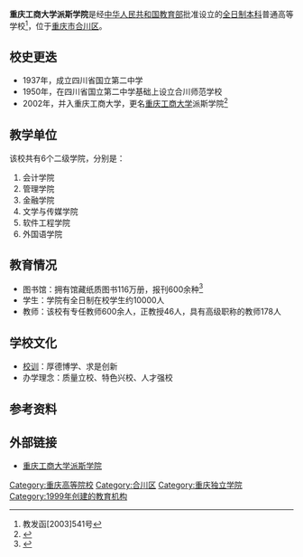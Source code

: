 {{University
|name=         重庆工商大学派斯学院
|EnglishName=Pass College of Chongqing Technology and Business University
|established=  1999年4月
|city=         重庆市[[合川区|合川区]]
|country=      {{PRC}}
|image=        
|motto=        厚德博学、求是创新
|type=         [[民办大学|民办]]<br />[[独立学院|独立学院]]
|secretary=    罗卫
|president=    冯有胜
|students=     10,000余
|faculty=      600余
|province=     
|location      = [[重庆市|重庆市]][[合川区|合川区]]交通街593号
|postcode=     401520
|campus=        
|affiliations
|telephone     
|website=      [http://www.paisi.edu.cn/index.asp  重庆工商大学派斯学院]
}}

'''重庆工商大学派斯学院'''是经[[中华人民共和国教育部|中华人民共和国教育部]]批准设立的[[全日制|全日制]][[本科|本科]]普通高等学校<ref>教发函[2003]541号</ref>，位于[[重庆市|重庆市]][[合川区|合川区]]。

== 校史更迭 ==

*1937年，成立四川省国立第二中学
*1950年，在四川省国立第二中学基础上设立合川师范学校
*2002年，并入重庆工商大学，更名[[重庆工商大学|重庆工商大学]]派斯学院<ref>{{cite web |url=http://www.paisi.edu.cn/index.asp |title=历史沿革 |accessdate=2016-01-05 |publisher=重庆工商大学派斯学院 |5= |archive-date=2021-03-12 |archive-url=https://web.archive.org/web/20210312113759/http://paisi.edu.cn/index.asp |dead-url=no }}</ref>

== 教学单位 ==

该校共有6个二级学院，分别是：

#会计学院
#管理学院
#金融学院
#文学与传媒学院
#软件工程学院
#外国语学院

== 教育情况 ==

*图书馆：拥有馆藏纸质图书116万册，报刊600余种<ref>{{cite web |url=http://lib.paisi.edu.cn/shownews.asp?BigClass=271&smallclass=&id=7847 |title=图书馆简介 |accessdate=2015-01-05 |publisher=重庆工商大学派斯学院图书馆 |archive-date=2019-06-30 |archive-url=https://web.archive.org/web/20190630210315/http://lib.paisi.edu.cn/shownews.asp?BigClass=271&smallclass=&id=7847 |dead-url=no }}</ref>
*学生：学院有全日制在校学生约10000人
*教师：该校有专任教师600余人，正教授46人，具有高级职称的教师178人

== 学校文化 ==
*[[校训|校训]]：厚德博学、求是创新
*办学理念：质量立校、特色兴校、人才强校

== 参考资料 ==
{{reflist}}

== 外部链接 ==
*[http://www.paisi.edu.cn/index.asp  重庆工商大学派斯学院] {{Wayback|url=http://www.paisi.edu.cn/index.asp |date=20210312113759 }}

{{重庆高等院校}}
{{独立学院}}

[[Category:重庆高等院校|Category:重庆高等院校]]
[[Category:合川区|Category:合川区]]
[[Category:重庆独立学院|Category:重庆独立学院]]
[[Category:1999年创建的教育机构|Category:1999年创建的教育机构]]